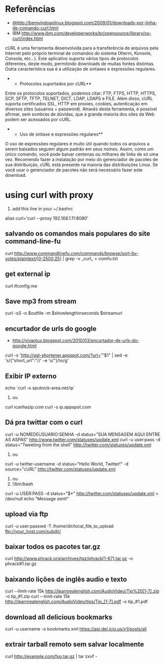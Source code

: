 =Referências=
* [[@http://bemvindoaolinux.blogspot.com/2009/01/downloads-por-linha-de-comando-curl.html]]
* IBM [[http://www.ibm.com/developerworks/br/opensource/library/os-curl/index.html]]

cURL é uma ferramenta desenvolvida para a transferência de arquivos pela
Internet pelo próprio terminal de comandos do sistema (Xterm, Konsole, Consola,
etc...). Este aplicativo suporta vários tipos de protocolos diferentes, deste
modo, permitindo downloads de muitas fontes distintas. Outra característica sua
é a utilização de sintaxes e expressões regulares.

**Protocolos suportados por cURL**

Entre os protocolos suportados, podemos citar: FTP, FTPS, HTTP, HTTPS, SCP,
SFTP, TFTP, TELNET, DICT, LDAP, LDAPS e FILE. Além disso, cURL suporta
certificados SSL, HTTP em proxies, cookies, autenticação em diversos sites
(usuários + password). Através desta ferramenta, é possível afirmar, sem
sombras de dúvidas, que a grande maioria dos sites da Web podem ser acessados
por cURL.

**Uso de sintaxe e expressões regulares**

O uso de expressões regulares é muito útil quando todos os arquivos a serem
baixados seguem algum padrão em seus nomes. Assim, como um único comando, você
pode baixar centenas ou milhares de links de só uma vez.  Recomendo fazer a
instalação por meio do gerenciador de pacotes de sua distribuição, cURL está
presente na maioria das distribuições Linux. Se você usar o gerenciador de
pacotes não será necessário fazer este download.

=using curl with proxy=

# add this line in your ~/.bashrc
alias curl='curl --proxy 192.168.1.11:8080'

==salvando os comandos mais populares do site command-line-fu==

curl http://www.commandlinefu.com/commands/browse/sort-by-votes/plaintext/[0-2500:25] | grep -v _curl_ > comfu.txt

==get external ip==

curl ifconfig.me


==Save mp3 from stream==

curl -sS -o $outfile -m $showlengthinseconds $streamurl


==encurtador de urls do google==
* http://vivaotux.blogspot.com/2010/03/encurtador-de-urls-do-google.html

curl -s 'http://ggl-shortener.appspot.com/?url='"$1" | sed -e 's/{"short_url":"//' -e 's/"}/\n/g'


==Exibir IP externo==

echo `curl -s sputnick-area.net/ip`

# ou
curl icanhazip.com
curl -s ip.appspot.com

==Dá pra twittar com o curl==


curl -u NOMEDEUSUARIO:SENHA -d status=”SUA MENSAGEM AQUI ENTRE AS ASPAS” http://www.twitter.com/statuses/update.xml
curl -u user:pass -d status="Tweeting from the shell" http://twitter.com/statuses/update.xml

# ou
curl -u twitter-username -d status="Hello World, Twitter!" -d source="cURL" http://twitter.com/statuses/update.xml

#ou
#!/bin/bash
curl -u USER:PASS -d status="$*" http://twitter.com/statuses/update.xml > /dev/null
echo "Message sent!"



==upload via ftp==


curl -u user:passwd -T /home/dir/local_file_to_upload ftp://your_host.com/subdir/


==baixar todos os pacotes tar.gz==


curl http://www.phrack.org/archives/tgz/phrack[1-67].tar.gz -o phrack#1.tar.gz

==baixando lições de inglês audio e texto==

curl --limit-rate 15k http://learnrealenglish.com/AudioVideo/Tip%20[1-7].zip -o tip_#1.zip
curl --limit-rate 15k http://learnrealenglish.com/AudioVideo/tips/Tip_[1-7].pdf -o tip_#1.pdf

==download all delicious bookmarks==

curl -u username -o bookmarks.xml https://api.del.icio.us/v1/posts/all

==extrair tarball remoto sem salvar localmente==

curl http://example.com/foo.tar.gz | tar zxvf -
